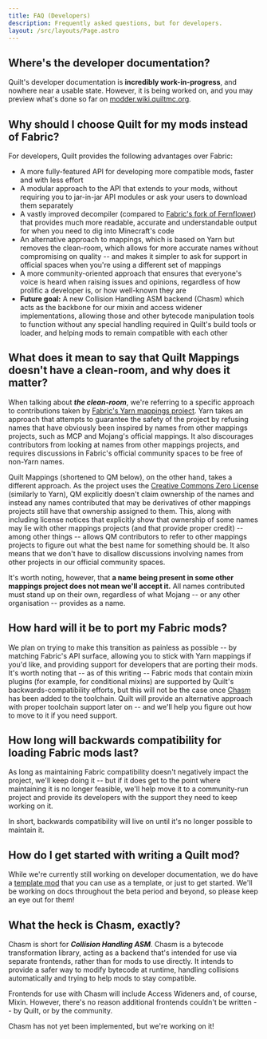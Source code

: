 ```yaml
---
title: FAQ (Developers)
description: Frequently asked questions, but for developers.
layout: /src/layouts/Page.astro
---
```



<Message>

## Where's the developer documentation?

Quilt's developer documentation is **incredibly work-in-progress**, and nowhere near a usable state. However, it is
being worked on, and you may preview what's done so far on [modder.wiki.quiltmc.org](https://modder.wiki.quiltmc.org).

</Message>

<Message>

## Why should I choose Quilt for my mods instead of Fabric?

For developers, Quilt provides the following advantages over Fabric:

- A more fully-featured API for developing more compatible mods, faster and with less effort
- A modular approach to the API that extends to your mods, without requiring you to jar-in-jar API modules or ask your users to download them separately
- A vastly improved decompiler (compared to [Fabric's fork of Fernflower](https://github.com/FabricMC/intellij-fernflower)) that provides much more readable, accurate and understandable output for when you need to dig into Minecraft's code
- An alternative approach to mappings, which is based on Yarn but removes the clean-room, which allows for more accurate names without compromising on quality -- and makes it simpler to ask for support in official spaces when you're using a different set of mappings
- A more community-oriented approach that ensures that everyone's voice is heard when raising issues and opinions, regardless of how prolific a developer is, or how well-known they are
- **Future goal:** A new Collision Handling ASM backend (Chasm) which acts as the backbone for our mixin and access widener implementations, allowing those and other bytecode manipulation tools to function without any special handling required in Quilt's build tools or loader, and helping mods to remain compatible with each other

</Message>

<Message>

## What does it mean to say that Quilt Mappings doesn't have a clean-room, and why does it matter?

When talking about _**the clean-room**_, we're referring to a specific approach to contributions taken by [Fabric's Yarn mappings project](https://github.com/FabricMC/yarn). Yarn takes an approach that attempts to guarantee the safety of the project by refusing names that have obviously been inspired by names from other mappings projects, such as MCP and Mojang's official mappings. It also discourages contributors from looking at names from other mappings projects, and requires discussions in Fabric's official community spaces to be free of non-Yarn names.

Quilt Mappings (shortened to QM below), on the other hand, takes a different approach. As the project uses the [Creative Commons Zero License](https://creativecommons.org/share-your-work/public-domain/cc0) (similarly to Yarn), QM explicitly doesn't claim ownership of the names and instead any names contributed that may be derivatives of other mappings projects still have that ownership assigned to them. This, along with including license notices that explicitly show that ownership of some names may lie with other mappings projects (and that provide proper credit) -- among other things -- allows QM contributors to refer to other mappings projects to figure out what the best name for something should be. It also means that we don't have to disallow discussions involving names from other projects in our official community spaces.

It's worth noting, however, that **a name being present in some other mappings project does not mean we'll accept it.** All names contributed must stand up on their own, regardless of what Mojang -- or any other organisation -- provides as a name.

</Message>

<Message>

## How hard will it be to port my Fabric mods?

We plan on trying to make this transition as painless as possible -- by matching Fabric's API surface, allowing you to stick with Yarn mappings if you'd like, and providing support for developers that are porting their mods. It's worth noting that -- as of this writing -- Fabric mods that contain mixin plugins (for example, for conditional mixins) are supported by Quilt's backwards-compatibility efforts, but this will not be the case once [Chasm](#what-the-heck-is-chasm-exactly) has been added to the toolchain. Quilt will provide an alternative approach with proper toolchain support later on -- and we'll help you figure out how to move to it if you need support.

</Message>

<Message>

## How long will backwards compatibility for loading Fabric mods last?

As long as maintaining Fabric compatibility doesn't negatively impact the project, we'll keep doing it -- but if it does get to the point where maintaining it is no longer feasible, we'll help move it to a community-run project and provide its developers with the support they need to keep working on it.

In short, backwards compatibility will live on until it's no longer possible to maintain it.

</Message>

<Message>

## How do I get started with writing a Quilt mod?

While we're currently still working on developer documentation, we do have a [template mod](https://github.com/QuiltMC/quilt-template-mod) that you can use as a template, or just to get started. We'll be working on docs throughout the beta period and beyond, so please keep an eye out for them!

</Message>

<Message>

## What the heck is Chasm, exactly?

Chasm is short for **_Collision Handling ASM_**. Chasm is a bytecode transformation library, acting as a backend that's intended for use via separate frontends, rather than for mods to use directly. It intends to provide a safer way to modify bytecode at runtime, handling collisions automatically and trying to help mods to stay compatible.

Frontends for use with Chasm will include Access Wideners and, of course, Mixin. However, there's no reason additional frontends couldn't be written -- by Quilt, or by the community.

Chasm has not yet been implemented, but we're working on it!

</Message>
